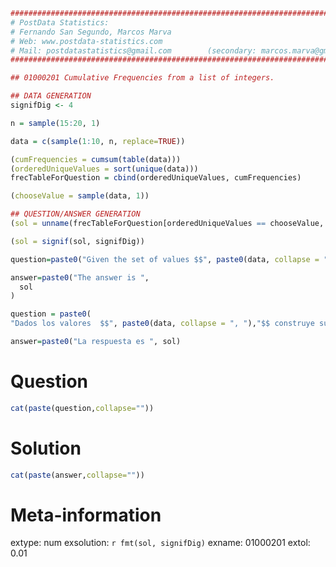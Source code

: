 
```r

################################################################################
# PostData Statistics: 
# Fernando San Segundo, Marcos Marva
# Web: www.postdata-statistics.com
# Mail: postdatastatistics@gmail.com        (secondary: marcos.marva@gmail.es)
################################################################################

## 01000201 Cumulative Frequencies from a list of integers.
```


```r
## DATA GENERATION
signifDig <- 4

n = sample(15:20, 1)

data = c(sample(1:10, n, replace=TRUE))

(cumFrequencies = cumsum(table(data)))
(orderedUniqueValues = sort(unique(data)))
frecTableForQuestion = cbind(orderedUniqueValues, cumFrequencies)

(chooseValue = sample(data, 1))

## QUESTION/ANSWER GENERATION
(sol = unname(frecTableForQuestion[orderedUniqueValues == chooseValue, ][2]))

(sol = signif(sol, signifDig))
```


```r
question=paste0("Given the set of values $$", paste0(data, collapse = ", "),"$$ construct their **cumulative frequency** table, and find the **cumulative frequency** of the value ", chooseValue, ".")

answer=paste0("The answer is ",
  sol
)

```


```r
question = paste0(
"Dados los valores  $$", paste0(data, collapse = ", "),"$$ construye su tabla de **frecuencias acumuladas** y responde cuál es la **frecuencia acumulada** del número ", chooseValue, ".")

answer=paste0("La respuesta es ", sol)
```


Question
========

```r
cat(paste(question,collapse=""))
```

Solution
=========

```r
cat(paste(answer,collapse=""))
```

Meta-information
================
extype: num
exsolution: `r fmt(sol, signifDig)`
exname: 01000201
extol: 0.01


